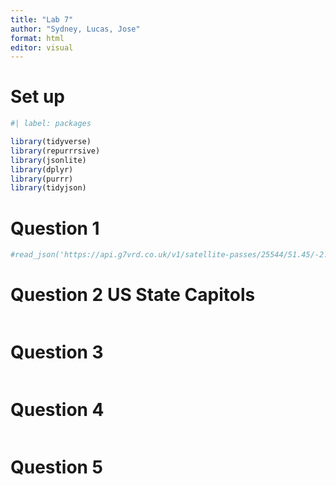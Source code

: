 ```yaml
---
title: "Lab 7"
author: "Sydney, Lucas, Jose"
format: html
editor: visual
---
```


# Set up

```r
#| label: packages

library(tidyverse)
library(repurrrsive)
library(jsonlite)
library(dplyr)
library(purrr)
library(tidyjson)
```

# Question 1

```r
#read_json('https://api.g7vrd.co.uk/v1/satellite-passes/25544/51.45/-2.5833.json?minelevation=70&hours=12')
```

# Question 2 US State Capitols

```r



```

# Question 3

```r



```

# Question 4

```r

```

# Question 5

```r

```
